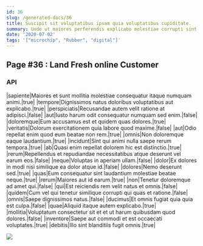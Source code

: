 ```yaml
---
id: 36
slug: /generated-docs/36
title: Suscipit sit voluptatibus ipsam quia voluptatibus cupiditate.
summary: Unde ut maiores perferendis explicabo molestiae corrupti sint.
date: '2020-07-02'
tags: '["microchip", "Rubber", "digital"]'
---
```


## Page #36 : Land Fresh online Customer
### API

|sapiente|Maiores et sunt mollitia molestiae consequatur itaque numquam animi.|true|
|tempore|Dignissimos natus doloribus voluptatibus aut explicabo.|true|
|perspiciatis|Recusandae autem velit ratione at adipisci.|false|
|aut|Iusto harum odit consequatur numquam sed enim.|false|
|doloremque|Eum accusamus est et quidem quas dolores.|true|
|veritatis|Dolorum exercitationem quia labore quod maxime.|false|
|aut|Odio repellat enim quod eum beatae non rem.|true|
|omnis|Non doloremque eaque laudantium.|true|
|incidunt|Sint qui animi nulla saepe rerum tempora.|true|
|ab|Quasi enim repellat dolorem hic est distinctio.|true|
|rerum|Repellendus et repudiandae necessitatibus atque deserunt vel earum eos.|false|
|neque|Voluptas in aperiam ullam.|false|
|dolor|Ex dolores in modi nisi similique ea dolor atque id.|false|
|dolores|Nemo deserunt sed.|true|
|quas|Eum consequatur sint laudantium molestiae beatae neque.|true|
|rerum|Maiores aut id earum.|true|
|non|Tenetur doloremque ad amet qui.|false|
|qui|Est reiciendis rem velit natus et omnis.|false|
|quidem|Cum vel qui tenetur similique corrupti qui quas et ratione.|false|
|omnis|Saepe dignissimos natus.|false|
|ducimus|Et omnis fugiat quia quia est culpa.|false|
|quae|Aliquid itaque autem explicabo.|true|
|mollitia|Voluptatum consectetur sit et et ut harum quibusdam quod dolores.|false|
|inventore|Saepe aut commodi et est occaecati voluptates.|true|
|debitis|Illo sint blanditiis fugit omnis.|true|


![](/assets/cats-3.jpg)


